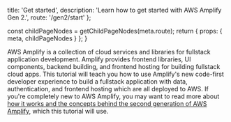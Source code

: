 
  title: 'Get started',
  description: 'Learn how to get started with AWS Amplify Gen 2.',
  route: '/gen2/start'
};

  const childPageNodes = getChildPageNodes(meta.route);
  return {
    props: {
      meta,
      childPageNodes
    }
  };
}

AWS Amplify is a collection of cloud services and libraries for fullstack application development. Amplify provides frontend libraries, UI components, backend building, and frontend hosting for building fullstack cloud apps. This tutorial will teach you how to use Amplify's new code-first developer experience to build a fullstack application with data, authentication, and frontend hosting which are all deployed to AWS. If you're completely new to AWS Amplify, you may want to read more about [how it works and the concepts behind the second generation of AWS Amplify](/gen2/how-amplify-works/concepts/), which this tutorial will use.

<Overview childPageNodes={props.childPageNodes} />
